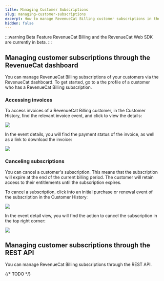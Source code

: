 ```yaml
---
title: Managing Customer Subscriptions
slug: managing-customer-subscriptions
excerpt: How to manage RevenueCat Billing customer subscriptions in the dashboard
hidden: false
---
```

:::warning Beta Feature
RevenueCat Billing and the RevenueCat Web SDK are currently in beta.
:::

## Managing customer subscriptions through the RevenueCat dashboard
You can manage RevenueCat Billing subscriptions of your customers via the RevenueCat dashboard. To get started, go to a the profile of a customer who has a RevenueCat Billing subscription.

### Accessing invoices
To access invoices of a RevenueCat Billing customer, in the Customer History, find the relevant invoice event, and click to view the details:

![](/images/rc-billing/customer-history-invoice.png)

In the event details, you will find the payment status of the invoice, as well as a link to download the invoice:

![](/images/rc-billing/invoice-details.png)

### Canceling subscriptions
You can cancel a customer's subscription. This means that the subscription will expire at the end of the current billing period. The customer will retain access to their entitlements until the subscription expires.

To cancel a subscription, click into an initial purchase or renewal event of the subscription in the Customer History:

![](/images/rc-billing/customer-history-initial-purchase.png)

In the event detail view, you will find the action to cancel the subscription in the top right corner:

![](/images/rc-billing/dashboard-cancel-subscription.png)

## Managing customer subscriptions through the REST API
You can manage RevenueCat Billing subscriptions through the REST API. 

{/* TODO */}